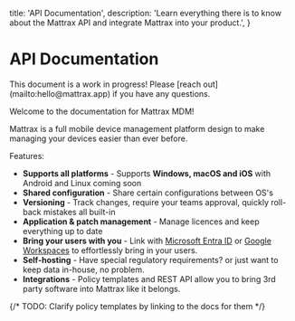 
  title: 'API Documentation',
  description:
    'Learn everything there is to know about the Mattrax API and integrate Mattrax into your product.',
}


<HeroPattern />

# API Documentation

<WarningNote>
  This document is a work in progress! Please [reach out](mailto:hello@mattrax.app) if you have any questions.
</WarningNote>

Welcome to the documentation for Mattrax MDM!

Mattrax is a full mobile device management platform design to make managing your devices easier than ever before.

Features:
 - **Supports all platforms** - Supports **Windows, macOS and iOS** with Android and Linux coming soon
 - **Shared configuration** - Share certain configurations between OS's
 - **Versioning** - Track changes, require your teams approval, quickly roll-back mistakes all built-in
 - **Application & patch management** - Manage licences and keep everything up to date
 - **Bring your users with you** - Link with [Microsoft Entra ID](https://www.microsoft.com/en-us/security/business/identity-access/microsoft-entra-id) or [Google Workspaces](https://workspace.google.com/intl/en_au/) to effortlessly bring in your users.
 - **Self-hosting** - Have special regulatory requirements? or just want to keep data in-house, no problem.
 - **Integrations** - Policy templates and REST API allow you to bring 3rd party software into Mattrax like it belongs.

{/* TODO: Clarify policy templates by linking to the docs for them */}
